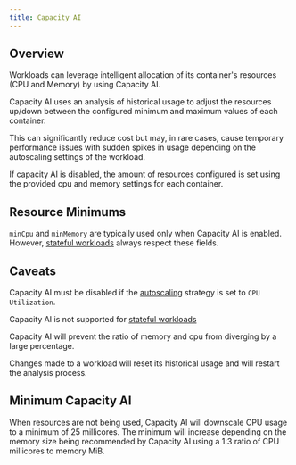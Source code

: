 ```yaml
---
title: Capacity AI
---
```


## Overview

Workloads can leverage intelligent allocation of its container's resources (CPU and Memory) by using Capacity AI.

Capacity AI uses an analysis of historical usage to adjust the resources up/down between the configured minimum and maximum values of each container.

This can significantly reduce cost but may, in rare cases, cause temporary performance issues with sudden spikes in usage depending on the autoscaling settings of the workload.

If capacity AI is disabled, the amount of resources configured is set using the provided cpu and memory settings for each container.

## Resource Minimums
`minCpu` and `minMemory` are typically used only when Capacity AI is enabled. However, [stateful workloads](/reference/workload/types#stateful) always respect these fields.

## Caveats
Capacity AI must be disabled if the [autoscaling](/reference/workload/autoscaling) strategy is set to `CPU Utilization`.

Capacity AI is not supported for [stateful workloads](/reference/workload/types#stateful)

<Info>

Capacity AI will prevent the ratio of memory and cpu from diverging by a large percentage.

</Info>

<Note>Changes made to a workload will reset its historical usage and will restart the analysis process.</Note>

## Minimum Capacity AI

When resources are not being used, Capacity AI will downscale CPU usage to a minimum of 25 millicores. The minimum will increase depending on the memory size being recommended by Capacity AI using a 1:3 ratio of CPU millicores to memory MiB.
